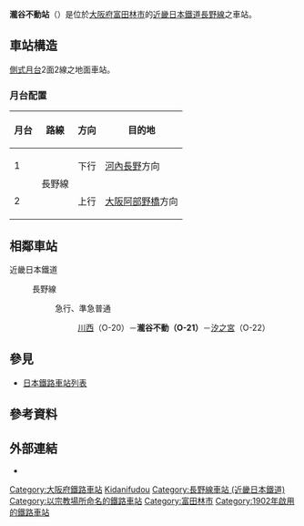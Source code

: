 {{NoteTA|1 = zh:瀧谷不動站; zh-cn:泷谷不动站; zh-tw:瀧谷不動車站; zh-hk:瀧谷不動站; }}
{{日本車站資訊
|公司色       = #c03
|文字色     = 
|站名       = 瀧谷不動站
|圖片       = <!-- 檔案不存在 近鉄滝谷不動駅.JPG -->
|pxl        = 
|圖片說明   = 瀧谷不動站舍、閘機
|日文原名    = 滝谷不動
|平假名   = たきだにふどう
|羅馬拼音   = Takidanifudo
|副站名     = 大阪大谷大學前
|電報略號   = フト
|所在地     = {{JPN}}[[大阪府|大阪府]][[富田林市|富田林市]]錦織東二丁目15番1號
|車站構造     = [[地面車站|地面車站]]
|月台配置     = 2面2線
|啟用年月日 = 1902年（[[明治|明治]]35年）3月25日
|廢站年月日 = 
|乘客人數   = 
|上下車人次   = 7,204
|統計年度   = 2010年
|轉車       = 
|備註       = 
|adjacent = {{Adjacent stations|system=近畿日本鐵道|line=O|left=川西|right=汐之宮|note-left=O20<br />1.4km|note-mid={{近鐵車站編號|O|21}}<br />距離[[古市站_(大阪府)|古市]]8.7km<br />距離[[大阪阿部野橋站|大阪阿部野橋]]27.0km|note-right=O22<br />1.8km}}
}}

'''瀧谷不動站'''（{{jpn|j=滝谷不動駅|hg=たきだにふどうえき|rm=Takidani-fudō eki|f=y}}）是位於[[大阪府|大阪府]][[富田林市|富田林市]]的[[近畿日本鐵道|近畿日本鐵道]][[近鐵長野線|長野線]]之車站。

==車站構造==

[[側式月台|側式月台]]2面2線之地面車站。
=== 月台配置 ===
{| class="wikitable"
!月台!!路線!!方向!!目的地
<!--ホーム上の案内標識に合わせた。2番線は実際に「阿部野橋方面」としか書かれておらず、2009年5月時点でも未更新--->
|-
! 1
| rowspan=2|{{近鐵車站編號|O}} 長野線
| style="text-align:center" | 下行
| [[河內長野站|河內長野]]方向
|-
! 2
| style="text-align:center" | 上行
| [[大阪阿部野橋站|大阪阿部野橋]]方向
|}

== 相鄰車站 ==
; 近畿日本鐵道
: {{近鐵車站編號|O}} 長野線
:: {{Color|#ff8000|■}}急行、{{Color|#009933|■}}準急{{Color|#0033ff|■}}普通
::: [[川西站_(大阪府)|川西]]（O-20）－'''瀧谷不動（O-21）'''－[[汐之宮站|汐之宮]]（O-22）

== 參見 ==
*[[日本鐵路車站列表|日本鐵路車站列表]]
== 參考資料 ==
{{Reflist}}
== 外部連結 ==
* {{外部連結/近畿日本鐵道車站|16010|瀧谷不動}}
{{長野線 (近畿日本鐵道)}}

{{DEFAULTSORT:Takidanifudo}}
[[Category:大阪府鐵路車站|Category:大阪府鐵路車站]]
[[Category:日本鐵路車站_Ta|Kidanifudou]]
[[Category:長野線車站_(近畿日本鐵道)|Category:長野線車站 (近畿日本鐵道)]]
[[Category:以宗教場所命名的鐵路車站|Category:以宗教場所命名的鐵路車站]]
[[Category:富田林市|Category:富田林市]]
[[Category:1902年啟用的鐵路車站|Category:1902年啟用的鐵路車站]]